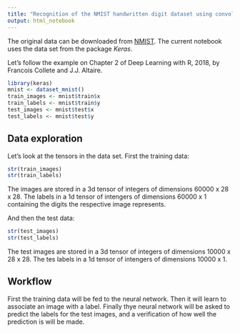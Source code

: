 ```yaml
---
title: "Recognition of the NMIST handwritten digit dataset using convolutional neural networks"
output: html_notebook
---
```


The original data can be downloaded from [NMIST](http://yann.lecun.com/exdb/mnist/).
The current notebook uses the data set from the package *Keras*.


<!-- Try executing this chunk by clicking the *Run* button within the chunk or by placing your cursor inside it and pressing *Ctrl+Shift+Enter*.  -->

<!-- Add a new chunk by clicking the *Insert Chunk* button on the toolbar or by pressing *Ctrl+Alt+I*. -->

<!-- When you save the notebook, an HTML file containing the code and output will be saved alongside it (click the *Preview* button or press *Ctrl+Shift+K* to preview the HTML file). -->

<!-- The preview shows you a rendered HTML copy of the contents of the editor. Consequently, unlike *Knit*, *Preview* does not run any R code chunks. Instead, the output of the chunk when it was last run in the editor is displayed. -->


Let's follow the example on Chapter 2 of Deep Learning with R, 2018, by Francois Collete and J.J. Altaire.


```r
library(keras)
mnist <- dataset_mnist()
train_images <- mnist$train$x
train_labels <- mnist$train$y
test_images <- mnist$test$x
test_labels <- mnist$test$y
```

## Data exploration

Let's look at the tensors in the data set. First the training data:

```r
str(train_images)
str(train_labels)
```

The images are stored in a 3d tensor of integers of dimensions 60000 x 28 x 28.
The labels in a 1d tensor of intengers of dimensions 60000 x 1 containing the digits the respective image represents.

And then the test data:

```r
str(test_images)
str(test_labels)
```

The test images are stored in a 3d tensor of integers of dimensions 10000 x 28 x 28.
The tes labels in a 1d tensor of intengers of dimensions 10000 x 1.


## Workflow

First the training data will be fed to the neural network. Then it will learn to associate an image with a label. Finally thye neural network will be asked to predict the labels for the test images, and a verification of how well the prediction is will be made.




